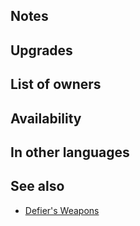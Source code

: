 {{Weapon Infobox
|tagid=SID_守備逆用の剣＋
|intID=3687
|image=wep_sw159
|exclusive=0
|weaponType=Sword
|cost=300
|might=14
|range=1
|effect=At start of combat, if foe's HP ≥ 75%, grants Def+5 to unit and inflicts Def-5 on foe during combat, and also, if foe has bonuses, grants bonus to unit's Def and inflicts penalty on foe's Def during combat = current bonus on foe's Def. Calculates each stat bonus and penalty independently.
|required=Defier's Sword
|refinePaths=default
|refineSP=350
|refineMedals=500
|refineStones=50
|properties=random_owner
}}
==Notes==
{{TemporaryBufffromBonus|source=the foe}}
{{TemporaryDebufffromBonus|source=the foe}}
==Upgrades==
{{Weapon Upgrade List}}
==List of owners==
{{Skill Hero List}}
==Availability==
{{PassiveFocusList}}
{{PassiveDistributionList}}
{{PassiveCombatManualList}}
==In other languages==
{{OtherLanguages
|japanese=守備逆用の剣＋
|german=Verteidigerklinge+
|spanishEU=Filo defensivo +
|spanishLA=Filo defensivo +
|french=Épée défensive +
|italian=Spada sfidante+
|chineseTW=防守逆用之劍＋
|portuguese=Espada defens.+
}}
==See also==
{{See also skills|cond=Description LIKE '%if foe has%bonus%grants%inflicts%' AND Exclusive='1' AND WikiName NOT LIKE '%defier%'}}
* [[Skill families/Weapons#Defier's|Defier's Weapons]]
{{Weapons Navbox}}